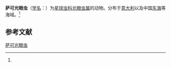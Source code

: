 {{Speciesbox
| name = 萨可光眼虫
| status = 
| status_system = 
| image = 
| genus = Actinomma
| species = saccoi
| authority = (Carnevale, 1908)<ref name='id9047'>{{cite web| url =http://www.bioinfo.cn/db05/BjdwSpecies.php?action=view&id=9047| title =萨可光眼虫| work =《中国动物物种编目数据库》| publisher =中国科学院微生物研究所| author =中国科学院动物研究所| accessdate =2009-04-16| deadurl =yes| archiveurl =https://web.archive.org/web/20160305062629/http://www.bioinfo.cn/db05/BjdwSpecies.php?action=view&id=9047| archivedate =2016-03-05}}</ref>
}}

'''萨可光眼虫'''（[[学名|学名]]：{{lang|la|''Actinomma saccoi''}}）为[[星球虫科|星球虫科]][[光眼虫属|光眼虫属]]的动物。分布于[[意大利|意大利]]以及中国[[东海|东海]]等海域。<ref name='id9047'/>

== 参考文献 ==
{{reflist}}

{{Wikispecies|Actinomma saccoi}}

[[Category:光眼虫属|萨可光眼虫]]


{{放射虫小作品}}